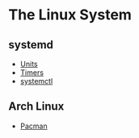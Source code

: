 = The Linux System =

== systemd ==
* [[Units]]
* [[Timers]]
* [[systemctl]]

== Arch Linux ==
* [[Pacman]]

